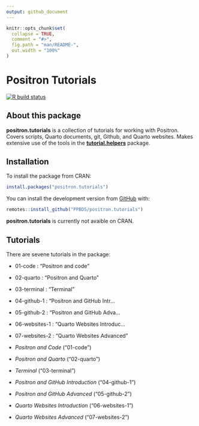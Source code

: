 ```yaml
---
output: github_document
---
```


<!-- README.md is generated from README.Rmd. Edit ONLY this file if you need to make a change in README.md. But, after you edit it, you run `rmarkdown::render("README.Rmd")` in order to create the new README.md, which is the thing which is actually used. Must be a better way of doing this! -->

```r

knitr::opts_chunk$set(
  collapse = TRUE,
  comment = "#>",
  fig.path = "man/README-",
  out.width = "100%"
)
```

# Positron Tutorials

<!-- badges: start -->
[![R build status](https://github.com/PPBDS/positron.tutorials/workflows/R-CMD-check/badge.svg)](https://github.com/PPBDS/positron.tutorials/actions)
<!-- badges: end -->

## About this package

**positron.tutorials** is a collection of tutorials for working with Positron. Covers scripts, Quarto documents, git, Github, and Quarto websites. Makes extensive use of the tools in the **[tutorial.helpers](https://ppbds.github.io/tutorial.helpers/)** package. 

## Installation

To install the package from CRAN:

``` r
install.packages("positron.tutorials")
```

You can install the development version from [GitHub](https://github.com/) with:

``` r
remotes::install_github("PPBDS/positron.tutorials")
```

**positron.tutorials** is currently not avaible on CRAN.

## Tutorials

There are sevene tutorials in the package:

  - 01-code       : "Positron and code"
  - 02-quarto     : "Positron and Quarto"
  - 03-terminal   : "Terminal"
  - 04-github-1   : "Positron and GitHub Intr...
  - 05-github-2   : "Positron and GitHub Adva...
  - 06-websites-1 : "Quarto Websites Introduc...
  - 07-websites-2 : "Quarto Websites Advanced"

- *Positron and Code* ("01-code") 
- *Positron and Quarto* ("02-quarto") 
- *Terminal* ("03-terminal") 
- *Positron and GitHub Introduction* ("04-github-1") 
- *Positron and GitHub Advanced* ("05-github-2") 
- *Quarto Websites Introduction* ("06-websites-1") 
- *Quarto Websites Advanced* ("07-websites-2") 

